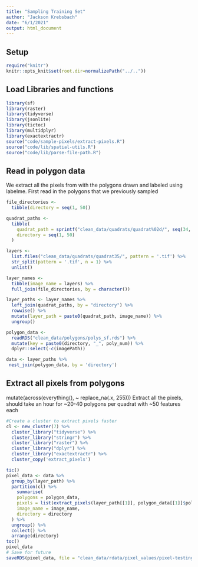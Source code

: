 ```yaml
---
title: "Sampling Training Set"
author: "Jackson Krebsbach"
date: "6/1/2021"
output: html_document
---
```

## Setup

```r
require("knitr")
knitr::opts_knit$set(root.dir=normalizePath("../.."))
```

## Load Libraries and functions

```r
library(sf)
library(raster)
library(tidyverse)
library(jsonlite)
library(tictoc)
library(multidplyr)
library(exactextractr)
source("code/sample-pixels/extract-pixels.R")
source("code/lib/spatial-utils.R")
source("code/lib/parse-file-path.R")
```

## Read in polygon data 

We extract all the pixels from with the polygons drawn and labeled using labelme.
First read in the polygons that we previously sampled

```r
file_directories <-
  tibble(directory = seq(1, 50))

quadrat_paths <-
  tibble(
    quadrat_path = sprintf("clean_data/quadrats/quadrat%02d/", seq(34, 83, 1)),
    directory = seq(1, 50)
  ) 

layers <-
  list.files("clean_data/quadrats/quadrat35/", pattern = '.tif') %>%
  str_split(pattern = '.tif', n = 1) %>%
  unlist()

layer_names <-
  tibble(image_name = layers) %>%
  full_join(file_directories, by = character())

layer_paths <- layer_names %>%
  left_join(quadrat_paths, by = "directory") %>%
  rowwise() %>%
  mutate(layer_path = paste0(quadrat_path, image_name)) %>%
  ungroup()

polygon_data <-
  readRDS("clean_data/polygons/polys_sf.rds") %>%
  mutate(key = paste0(directory, "_", poly_num)) %>%
  dplyr::select(-c(imagePath))

data <- layer_paths %>%
 nest_join(polygon_data, by = 'directory')
```


## Extract all pixels from polygons
mutate(across(everything(), ~ replace_na(.x, 255)))
Extract all the pixels, should take an hour for ~20-40 polygons per quadrat with ~50 features each

```r
#Create a cluster to extract pixels faster
cl <- new_cluster(7) %>%
  cluster_library("tidyverse") %>%
  cluster_library("stringr") %>%
  cluster_library("raster") %>%
  cluster_library("dplyr") %>%
  cluster_library("exactextractr") %>%
  cluster_copy('extract_pixels')

tic()
pixel_data <- data %>%
  group_by(layer_path) %>%
  partition(cl) %>%
    summarise(
    polygons = polygon_data,
    pixels = list(extract_pixels(layer_path[[1]], polygon_data[[1]]$polys)),
    image_name = image_name,
    directory = directory
  ) %>%
  ungroup() %>%
  collect() %>%
  arrange(directory)
toc()
pixel_data
# Save for future
saveRDS(pixel_data, file = "clean_data/rdata/pixel_values/pixel-testing.rds")
```




